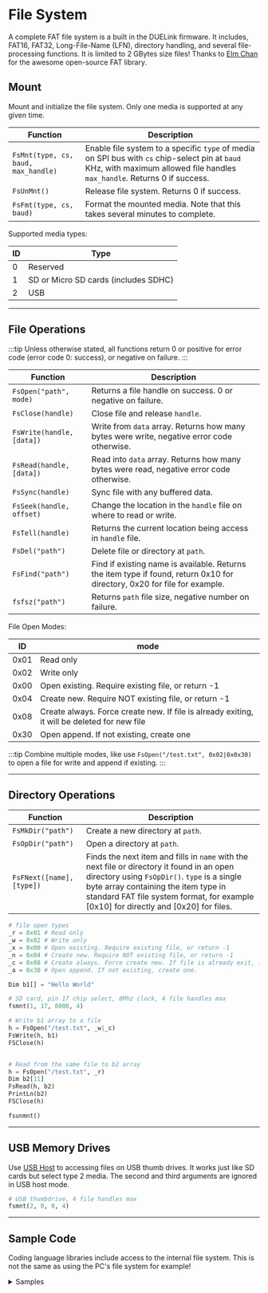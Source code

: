 
# File System

A complete FAT file system is a built in the DUELink firmware. It includes, FAT16, FAT32, Long-File-Name (LFN), directory handling, and several file-processing functions. It is limited to 2 GBytes size files! Thanks to [Elm Chan](http://elm-chan.org/docs/fat_e.html) for the awesome open-source FAT library.

## Mount

Mount and initialize the file system. Only one media is supported at any given time.

| Function                            | Description                                                                                                                                                                |
| ----------------- | ----------------------------- |
| `FsMnt(type, cs, baud, max_handle)` | Enable file system to a specific `type` of media on SPI bus with `cs` chip-select pin at `baud` KHz, with maximum allowed file handles `max_handle`. Returns 0 if success. |
| `FsUnMnt()`                         | Release file system. Returns 0 if success.                                                                                                                                 |
| `FsFmt(type, cs, baud)`             | Format the mounted media. Note that this takes several minutes to complete.                                                                                                |

Supported media types:

| ID  | Type                                 |
| --- | ------------------------------------ |
| 0   | Reserved                             |
| 1   | SD or Micro SD cards (includes SDHC) |
| 2   | USB                                  |

---

## File Operations

:::tip
Unless otherwise stated, all functions return 0 or positive for error code (error code 0: success), or negative on failure.
:::

| Function                  | Description                                                                                                               |
| ------------------------- | ------------------------------------------------------------------------------------------------------------------------- |
| `FsOpen("path", mode)`    | Returns a file handle on success. 0 or negative on failure.                                                               |
| `FsClose(handle)`         | Close file and release `handle`.                                                                                          |
| `FsWrite(handle, [data])` | Write from `data` array. Returns how many bytes were write, negative error code otherwise.                                |
| `FsRead(handle, [data])`  | Read into `data` array. Returns how many bytes were read, negative error code otherwise.                                  |
| `FsSync(handle)`          | Sync file with any buffered data.                                                                                         |
| `FsSeek(handle, offset)`  | Change the location in the `handle` file on where to read or write.                                                       |
| `FsTell(handle)`          | Returns the current location being access in `handle` file.                                                               |
| `FsDel("path")`           | Delete file or directory at `path`.                                                                                       |
| `FsFind("path")`          | Find if existing name is available. Returns the item type if found, return 0x10 for directory, 0x20 for file for example. |
| `fsfsz("path")`           | Returns `path` file size, negative number on failure.                                                                     |

File Open Modes:

| ID | mode
| --- | ---
| 0x01 | Read only
| 0x02 | Write only
| 0x00 | Open existing. Require existing file, or return -1
| 0x04 | Create new. Require NOT existing file, or return -1
| 0x08 | Create always. Force create new. If file is already exiting, it will be deleted for new file
| 0x30 | Open append. If not existing, create one

:::tip
Combine multiple modes, like use `FsOpen("/test.txt", 0x02|0x0x30)` to open a file for write and append if existing.
:::

---

## Directory Operations

| Function                  | Description                                                                                                                                                                                                                                                               |
| ------------------------- | ------------------------------------------------------------------------------------------------------------------------------------------------------------------------------------------------------------------------------------------------------------------------- |
| `FsMkDir("path")`         | Create a new directory at `path`.                                                                                                                                                                                                                                         |
| `FsOpDir("path")`         | Open a directory at `path`.                                                                                                                                                                                                                                               |
| `FsFNext([name], [type])` | Finds the next item and fills in `name` with the next file or directory it found in an open directory using `FsOpDir()`. `type` is a single byte array containing the item type in standard FAT file system format, for example [0x10] for directly and [0x20] for files. |


```py
# file open types
_r = 0x01 # Read only
_w = 0x02 # Write only
_x = 0x00 # Open existing. Require existing file, or return -1
_n = 0x04 # Create new. Require NOT existing file, or return -1
_c = 0x08 # Create always. Force create new. If file is already exit, it will be deleted for new file.
_a = 0x30 # Open append. If not existing, create one.

Dim b1[] = "Hello World"

# SD card, pin 17 chip select, 8Mhz clock, 4 file handles max
fsmnt(1, 17, 8000, 4)

# Write b1 array to a file
h = FsOpen("/test.txt", _w|_c)
FsWrite(h, b1)
FSClose(h)


# Read from the same file to b2 array
h = FsOpen("/test.txt", _r)
Dim b2[11]
FsRead(h, b2)
PrintLn(b2)
FSClose(h)

fsunmnt()
```

---

## USB Memory Drives

Use  [USB Host](../products/cmusbhost-b) to accessing files on USB thumb drives. It works just like SD cards but select type 2 media. The second and third arguments are ignored in USB host mode.

```py
# USB thumbdrive, 4 file handles max
fsmnt(2, 0, 0, 4)
```

---

## Sample Code

Coding language libraries include access to the internal file system. This is not the same as using the PC's file system for example!

<details>
  <summary>Samples</summary>
<Tabs groupid="language" queryString="show"
  values={[
    {label: 'Script', value: 'script'},
    {label: 'Python', value: 'py'},
    {label: 'MicroPython', value: 'micropy'},
    {label: 'JavaScript', value: 'js'},
    {label: '.NET', value: 'dotnet'},
    {label: 'Arduino', value: 'arduino'},

]}>
<TabItem value="script">
```py
# Mount SD card, pin 17 chip select, 8Mhz clock, 4 file handles max
fsmnt(1, 17, 8000, 4)

# open file test.txt to write, mode (0x02 | 0x08)
_h = FsOpen("/test.txt", 0x2|0x8)

# write 4 bytes to handle h
_w = FsWrite_(h, [1,2,3,4])

# close handle
FSClose(_h)
```
</TabItem>
<TabItem value="py">
```py
# Mount SD card, pin 17 chip select, 8Mhz clock, 4 file handles max
duelink.FileSystem.Mount(1, 17, 8000, 4)

# open file test.txt to write, mode (0x02 | 0x08)
h = duelink.FileSystem.Open("/test.txt", 0x02 | 0x08 )

# write 4 bytes to handle h
wrote = duelink.FileSystem.Write(h, [1,2,3,4])

# close handle
duelink.FileSystem.Close(h)
```
</TabItem>
<TabItem value="js">
```js
// Mount SD card, pin 17 chip select, 8Mhz clock, 4 file handles max
await duelink.FileSystem.Mount(1, 17, 8000, 4)

// open file test.txt to write, mode (0x02 | 0x08)
let h = await duelink.FileSystem.Open("/test.txt", 0x02 | 0x08 )

// write 4 bytes to handle h
let wrote = await duelink.FileSystem.Write(h, [1,2,3,4])

// close handle
await duelink.FileSystem.Close(h)

```
</TabItem>
<TabItem value="arduino">
```cpp
// Mount SD card, pin 17 chip select, 8Mhz clock, 4 file handles max
duelink.FileSystem.Mount(1, 17, 8000, 4);

// open file test.txt to write, mode (0x02 | 0x08)
int h = duelink.FileSystem.Open("/test.txt", 0x02 | 0x08 );

// write 4 bytes to handle h
byte data[4] = {1,2,3,4};
int wrote = duelink.FileSystem.Write(h, data,4);

// close handle
duelink.FileSystem.Close(h);
```
</TabItem>
<TabItem value="micropy">
```py
# Mount SD card, pin 17 chip select, 8Mhz clock, 4 file handles max
duelink.FileSystem.Mount(1, 17, 8000, 4)

# open file test.txt to write, mode (0x02 | 0x08)
h = duelink.FileSystem.Open("/test.txt", 0x02 | 0x08 )

# write 4 bytes to handle h
wrote = duelink.FileSystem.Write(h, [1,2,3,4])

# close handle
duelink.FileSystem.Close(h)
```
</TabItem>
<TabItem value="dotnet">
```cs
// Mount SD card, pin 17 chip select, 8Mhz clock, 4 file handles max
duelink.FileSystem.Mount(1, 17, 8000, 4);

// open file test.txt to write, mode (0x02 | 0x08)
var h = duelink.FileSystem.Open("/test.txt", 0x02 | 0x08 );

// write 4 bytes to handle h
var wrote = duelink.FileSystem.Write(h, new byte[1,2,3,4]);

// close handle
duelink.FileSystem.Close(h);
```
</TabItem>
</Tabs>
</details>


